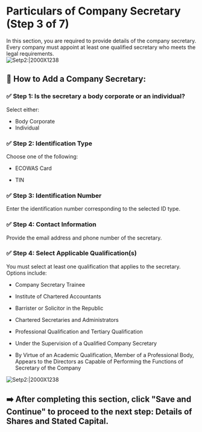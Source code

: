 # Particulars of Company Secretary (Step 3 of 7)

In this section, you are required to provide details of the company secretary. Every company must appoint at least one qualified secretary who meets the legal requirements.  
![Setp2:|2000X1238](/priv-limited19.png)
## 📝 How to Add a Company Secretary:

### ✅ Step 1: Is the secretary a body corporate or an individual?

Select either:

- Body Corporate
- Individual


### ✅ Step 2: Identification Type

Choose one of the following:

- ECOWAS Card

- TIN

### ✅ Step 3: Identification Number

Enter the identification number corresponding to the selected ID type.

### ✅ Step 4: Contact Information

Provide the email address and phone number of the secretary.


### ✅ Step 4: Select Applicable Qualification(s)

You must select at least one qualification that applies to the secretary. Options include:

- Company Secretary Trainee

- Institute of Chartered Accountants

- Barrister or Solicitor in the Republic

- Chartered Secretaries and Administrators

- Professional Qualification and Tertiary Qualification

- Under the Supervision of a Qualified Company Secretary

- By Virtue of an Academic Qualification, Member of a Professional Body, Appears to the Directors as Capable of Performing the Functions of Secretary of the Company

![Setp2:|2000X1238](/priv-limited19.png)

## ➡️ After completing this section, click "Save and Continue" to proceed to the next step: Details of Shares and Stated Capital.